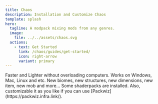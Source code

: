 ```yaml
---
title: Chaos
description: Installation and Customize Chaos
template: splash
hero:
  tagline: A modpack mixing mods from any genres.
  image:
    file: ../../assets/chaos.svg
  actions:
    - text: Get Started
      link: /chaos/guides/get-started/
      icon: right-arrow
      variant: primary
---
```



<CardGrid>
	<Card title="Fast & Lighter" icon="rocket">
		Faster and Lighter without overloading computers.
	</Card>
	<Card title="Compatibility" icon="approve-check">
		Works on Windows, Mac, Linux and etc.
	</Card>
	<Card title="New World" icon="star">
		New biomes, new structures, new dimensions, new item, new mob and more...
	</Card>
	<Card title="Customizable" icon="setting">
		Some shaderpacks are installed.
		Also, customizable it as you like if you can use [Packwiz](https://packwiz.infra.link/).
	</Card>
</CardGrid>
